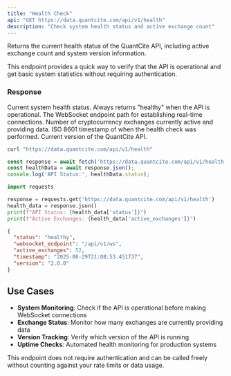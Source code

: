 ```yaml
---
title: "Health Check"
api: "GET https://data.quantcite.com/api/v1/health"
description: "Check system health status and active exchange count"
---
```


Returns the current health status of the QuantCite API, including active exchange count and system version information.

This endpoint provides a quick way to verify that the API is operational and get basic system statistics without requiring authentication.

### Response

<ResponseField name="status" type="string">
  Current system health status. Always returns "healthy" when the API is operational.
</ResponseField>

<ResponseField name="websocket_endpoint" type="string">
  The WebSocket endpoint path for establishing real-time connections.
</ResponseField>

<ResponseField name="active_exchanges" type="number">
  Number of cryptocurrency exchanges currently active and providing data.
</ResponseField>

<ResponseField name="timestamp" type="string">
  ISO 8601 timestamp of when the health check was performed.
</ResponseField>

<ResponseField name="version" type="string">
  Current version of the QuantCite API.
</ResponseField>

<RequestExample>

```bash cURL
curl "https://data.quantcite.com/api/v1/health"
```

```javascript JavaScript
const response = await fetch('https://data.quantcite.com/api/v1/health');
const healthData = await response.json();
console.log('API Status:', healthData.status);
```

```python Python
import requests

response = requests.get('https://data.quantcite.com/api/v1/health')
health_data = response.json()
print(f"API Status: {health_data['status']}")
print(f"Active Exchanges: {health_data['active_exchanges']}")
```

</RequestExample>

<ResponseExample>

```json Response
{
  "status": "healthy",
  "websocket_endpoint": "/api/v1/ws", 
  "active_exchanges": 52,
  "timestamp": "2025-08-29T21:08:53.451737",
  "version": "2.0.0"
}
```

</ResponseExample>

## Use Cases

- **System Monitoring**: Check if the API is operational before making WebSocket connections
- **Exchange Status**: Monitor how many exchanges are currently providing data
- **Version Tracking**: Verify which version of the API is running
- **Uptime Checks**: Automated health monitoring for production systems

<Note>
  This endpoint does not require authentication and can be called freely without counting against your rate limits or data usage.
</Note>
